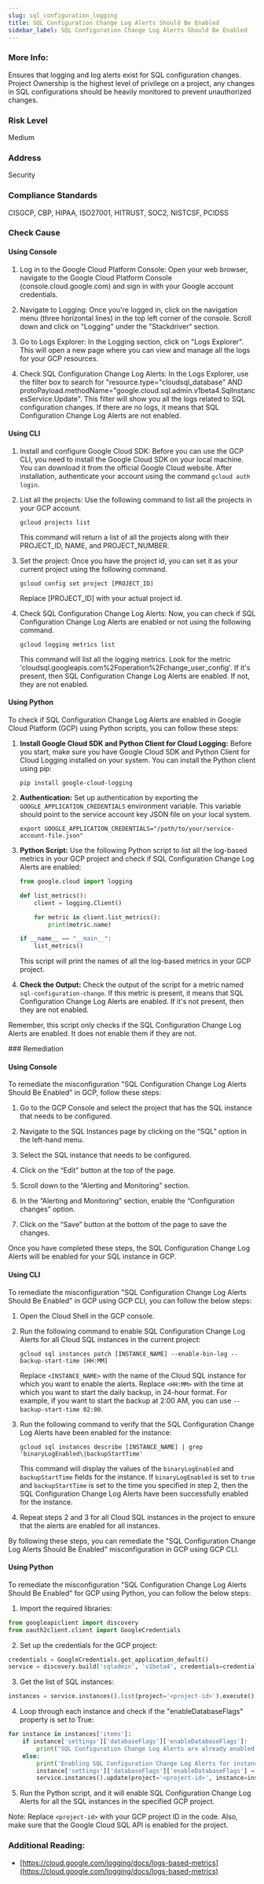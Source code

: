 ```yaml
---
slug: sql_configuration_logging
title: SQL Configuration Change Log Alerts Should Be Enabled
sidebar_label: SQL Configuration Change Log Alerts Should Be Enabled
---
```


### More Info:

Ensures that logging and log alerts exist for SQL configuration changes. Project Ownership is the highest level of privilege on a project, any changes in SQL configurations should be heavily monitored to prevent unauthorized changes.

### Risk Level

Medium

### Address

Security

### Compliance Standards

CISGCP, CBP, HIPAA, ISO27001, HITRUST, SOC2, NISTCSF, PCIDSS



<Tabs><Tab title='Cause'>
### Check Cause

#### Using Console

1. Log in to the Google Cloud Platform Console: Open your web browser, navigate to the Google Cloud Platform Console (console.cloud.google.com) and sign in with your Google account credentials.

2. Navigate to Logging: Once you're logged in, click on the navigation menu (three horizontal lines) in the top left corner of the console. Scroll down and click on "Logging" under the "Stackdriver" section.

3. Go to Logs Explorer: In the Logging section, click on "Logs Explorer". This will open a new page where you can view and manage all the logs for your GCP resources.

4. Check SQL Configuration Change Log Alerts: In the Logs Explorer, use the filter box to search for "resource.type="cloudsql_database" AND protoPayload.methodName="google.cloud.sql.admin.v1beta4.SqlInstancesService.Update". This filter will show you all the logs related to SQL configuration changes. If there are no logs, it means that SQL Configuration Change Log Alerts are not enabled.

#### Using CLI

1. Install and configure Google Cloud SDK: Before you can use the GCP CLI, you need to install the Google Cloud SDK on your local machine. You can download it from the official Google Cloud website. After installation, authenticate your account using the command `gcloud auth login`.

2. List all the projects: Use the following command to list all the projects in your GCP account.
   ```
   gcloud projects list
   ```
   This command will return a list of all the projects along with their PROJECT_ID, NAME, and PROJECT_NUMBER.

3. Set the project: Once you have the project id, you can set it as your current project using the following command.
   ```
   gcloud config set project [PROJECT_ID]
   ```
   Replace [PROJECT_ID] with your actual project id.

4. Check SQL Configuration Change Log Alerts: Now, you can check if SQL Configuration Change Log Alerts are enabled or not using the following command.
   ```
   gcloud logging metrics list
   ```
   This command will list all the logging metrics. Look for the metric 'cloudsql.googleapis.com%2Foperation%2Fchange_user_config'. If it's present, then SQL Configuration Change Log Alerts are enabled. If not, they are not enabled.

#### Using Python

To check if SQL Configuration Change Log Alerts are enabled in Google Cloud Platform (GCP) using Python scripts, you can follow these steps:

1. **Install Google Cloud SDK and Python Client for Cloud Logging:**
   Before you start, make sure you have Google Cloud SDK and Python Client for Cloud Logging installed on your system. You can install the Python client using pip:
   ```
   pip install google-cloud-logging
   ```

2. **Authentication:**
   Set up authentication by exporting the `GOOGLE_APPLICATION_CREDENTIALS` environment variable. This variable should point to the service account key JSON file on your local system.
   ```
   export GOOGLE_APPLICATION_CREDENTIALS="/path/to/your/service-account-file.json"
   ```

3. **Python Script:**
   Use the following Python script to list all the log-based metrics in your GCP project and check if SQL Configuration Change Log Alerts are enabled:

   ```python
   from google.cloud import logging

   def list_metrics():
       client = logging.Client()

       for metric in client.list_metrics():
           print(metric.name)

   if __name__ == "__main__":
       list_metrics()
   ```
   This script will print the names of all the log-based metrics in your GCP project.

4. **Check the Output:**
   Check the output of the script for a metric named `sql-configuration-change`. If this metric is present, it means that SQL Configuration Change Log Alerts are enabled. If it's not present, then they are not enabled.

Remember, this script only checks if the SQL Configuration Change Log Alerts are enabled. It does not enable them if they are not.

</Tab>


<Tab title='Remediation'>
### Remediation

#### Using Console

To remediate the misconfiguration "SQL Configuration Change Log Alerts Should Be Enabled" in GCP, follow these steps:

1. Go to the GCP Console and select the project that has the SQL instance that needs to be configured.

2. Navigate to the SQL Instances page by clicking on the “SQL” option in the left-hand menu.

3. Select the SQL instance that needs to be configured.

4. Click on the “Edit” button at the top of the page.

5. Scroll down to the “Alerting and Monitoring” section.

6. In the “Alerting and Monitoring” section, enable the “Configuration changes” option.

7. Click on the “Save” button at the bottom of the page to save the changes.

Once you have completed these steps, the SQL Configuration Change Log Alerts will be enabled for your SQL instance in GCP.

#### Using CLI

To remediate the misconfiguration "SQL Configuration Change Log Alerts Should Be Enabled" in GCP using GCP CLI, you can follow the below steps:

1. Open the Cloud Shell in the GCP console.

2. Run the following command to enable SQL Configuration Change Log Alerts for all Cloud SQL instances in the current project:
   
   ```
   gcloud sql instances patch [INSTANCE_NAME] --enable-bin-log --backup-start-time [HH:MM]
   ```
   Replace `<INSTANCE_NAME>` with the name of the Cloud SQL instance for which you want to enable the alerts. Replace `<HH:MM>` with the time at which you want to start the daily backup, in 24-hour format. For example, if you want to start the backup at 2:00 AM, you can use `--backup-start-time 02:00`.

3. Run the following command to verify that the SQL Configuration Change Log Alerts have been enabled for the instance:
   
   ```
   gcloud sql instances describe [INSTANCE_NAME] | grep 'binaryLogEnabled\|backupStartTime'
   ```
   This command will display the values of the `binaryLogEnabled` and `backupStartTime` fields for the instance. If `binaryLogEnabled` is set to `true` and `backupStartTime` is set to the time you specified in step 2, then the SQL Configuration Change Log Alerts have been successfully enabled for the instance.

4. Repeat steps 2 and 3 for all Cloud SQL instances in the project to ensure that the alerts are enabled for all instances.

By following these steps, you can remediate the "SQL Configuration Change Log Alerts Should Be Enabled" misconfiguration in GCP using GCP CLI.

#### Using Python

To remediate the misconfiguration "SQL Configuration Change Log Alerts Should Be Enabled" for GCP using Python, you can follow the below steps:

1. Import the required libraries:

```python
from googleapiclient import discovery
from oauth2client.client import GoogleCredentials
```

2. Set up the credentials for the GCP project:

```python
credentials = GoogleCredentials.get_application_default()
service = discovery.build('sqladmin', 'v1beta4', credentials=credentials)
```

3. Get the list of SQL instances:

```python
instances = service.instances().list(project='<project-id>').execute()
```

4. Loop through each instance and check if the "enableDatabaseFlags" property is set to True:

```python
for instance in instances['items']:
    if instance['settings']['databaseFlags']['enableDatabaseFlags']:
        print('SQL Configuration Change Log Alerts are already enabled for instance: ' + instance['name'])
    else:
        print('Enabling SQL Configuration Change Log Alerts for instance: ' + instance['name'])
        instance['settings']['databaseFlags']['enableDatabaseFlags'] = True
        service.instances().update(project='<project-id>', instance=instance['name'], body=instance).execute()
```

5. Run the Python script, and it will enable SQL Configuration Change Log Alerts for all the SQL instances in the specified GCP project.

Note: Replace `<project-id>` with your GCP project ID in the code. Also, make sure that the Google Cloud SQL API is enabled for the project.

### Additional Reading:

- [https://cloud.google.com/logging/docs/logs-based-metrics](https://cloud.google.com/logging/docs/logs-based-metrics) 


</Tab>
</Tabs>